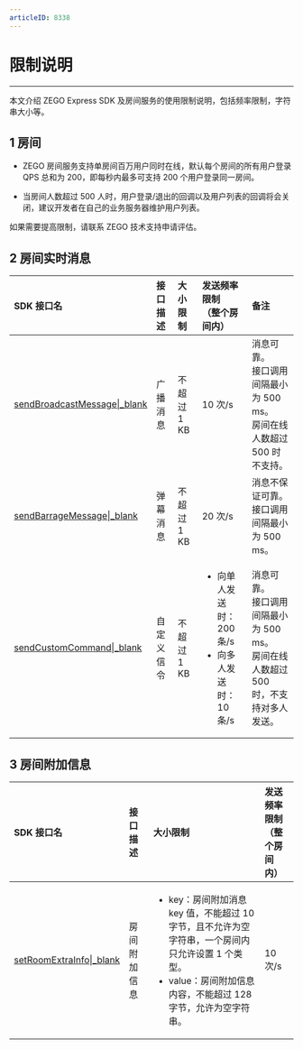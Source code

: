 ```yaml
---
articleID: 8338
---
```

<style>
table th:nth-of-type(1) { min-width: 120px; width: 20%; }
table th:nth-of-type(2) { min-width: 120px; width: 15%; }

table {width: 100%;}
</style>


# 限制说明
---

本文介绍 ZEGO Express SDK 及房间服务的使用限制说明，包括频率限制，字符串大小等。

## 1 房间

- ZEGO 房间服务支持单房间百万用户同时在线，默认每个房间的所有用户登录 QPS 总和为 200，即每秒内最多可支持 200 个用户登录同一房间。

- 当房间人数超过 500 人时，用户登录/退出的回调以及用户列表的回调将会关闭，建议开发者在自己的业务服务器维护用户列表。

<div class="mk-hint">

如果需要提高限制，请联系 ZEGO 技术支持申请评估。   
</div>



## 2 房间实时消息

| SDK 接口名 |接口描述     | 大小限制 | 发送频率限制<br>（整个房间内）<br/>  | 备注|
| :---------- | :--------- | :----------- | :-------- | :-- |
| [sendBroadcastMessage\|_blank](@sendBroadcastMessage) |广播消息     | 不超过 1 KB                                    |  10 次/s  | 消息可靠。<br/>接口调用间隔最小为 500 ms。<br/>房间在线人数超过 500 时不支持。 |
| [sendBarrageMessage\|_blank](@sendBarrageMessage) | 弹幕消息   | 不超过 1 KB | 20 次/s | 消息不保证可靠。<br/>接口调用间隔最小为 500 ms。 |
| [sendCustomCommand\|_blank](@sendCustomCommand) |  自定义信令  | 不超过 1 KB                                       | <ul><li>向单人发送时：200 条/s</li><li>向多人发送时：10 条/s</li></ul> | 消息可靠。<br/>接口调用间隔最小为 500 ms。<br/>房间在线人数超过 500 时，不支持对多人发送。 |

## 3 房间附加信息

| SDK 接口名 |接口描述     | 大小限制  | 发送频率限制<br>（整个房间内）<br/> |
| :------ | :----- | :----------- | :------- |
| [setRoomExtraInfo\|_blank](@setRoomExtraInfo) | 房间附加信息 | <ul><li> key：房间附加消息 key 值，不能超过 10 字节，且不允许为空字符串，一个房间内只允许设置 1 个类型。</li><li>value：房间附加信息内容，不能超过 128 字节，允许为空字符串。</li></ul> | 10 次/s |

